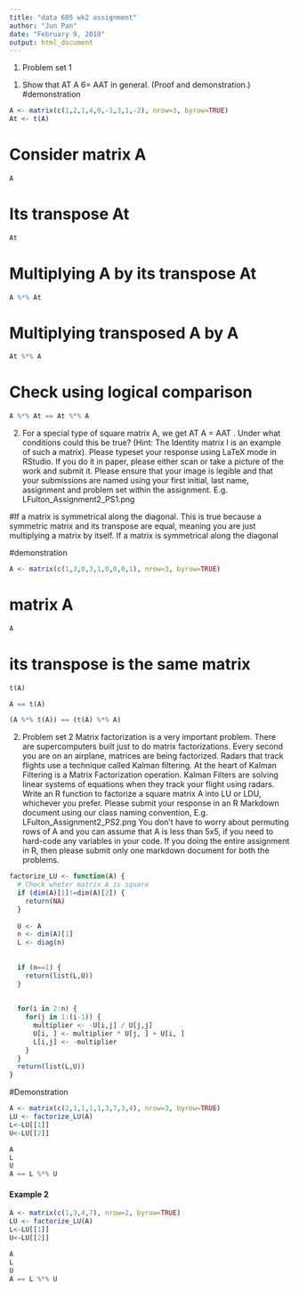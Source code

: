 ---
title: "data 605 wk2 assignment"
author: "Jun Pan"
date: "February 9, 2019"
output: html_document
---

1. Problem set 1
(1) Show that AT A 6= AAT
in general. (Proof and demonstration.)
#demonstration
```{r}
A <- matrix(c(1,2,1,4,0,-1,3,1,-2), nrow=3, byrow=TRUE)
At <- t(A)
```
# Consider matrix A
```{r}
A
```

# Its transpose At
```{r}
At
```
# Multiplying A by its transpose At
```{r}
A %*% At
```
# Multiplying transposed A by A 
```{r}
At %*% A
```
# Check using logical comparison
```{r}
A %*% At == At %*% A
```

(2) For a special type of square matrix A, we get AT A = AAT
. Under what conditions
could this be true? (Hint: The Identity matrix I is an example of such a matrix).
Please typeset your response using LaTeX mode in RStudio. If you do it in paper, please
either scan or take a picture of the work and submit it. Please ensure that your image is
legible and that your submissions are named using your first initial, last name, assignment
and problem set within the assignment. E.g. LFulton_Assignment2_PS1.png

#If a matrix is symmetrical along the diagonal. This is true because a symmetric matrix and its transpose are equal, meaning you are just multiplying a matrix by itself. If a matrix is symmetrical along the diagonal

#demonstration

```{r}
A <- matrix(c(1,3,0,3,1,0,0,0,1), nrow=3, byrow=TRUE)
```
# matrix A
```{r}
A
```
# its transpose is the same matrix
```{r}
t(A)
```

```{r}
A == t(A)
```

```{r}
(A %*% t(A)) == (t(A) %*% A)
```



2. Problem set 2
Matrix factorization is a very important problem. There are supercomputers built just
to do matrix factorizations. Every second you are on an airplane, matrices are being
factorized. Radars that track flights use a technique called Kalman filtering. At the heart
of Kalman Filtering is a Matrix Factorization operation. Kalman Filters are solving linear
systems of equations when they track your flight using radars.
Write an R function to factorize a square matrix A into LU or LDU, whichever you
prefer. Please submit your response in an R Markdown document using our class naming
convention, E.g. LFulton_Assignment2_PS2.png
You don't have to worry about permuting rows of A and you can assume that A is less
than 5x5, if you need to hard-code any variables in your code. If you doing the entire
assignment in R, then please submit only one markdown document for both the problems.

```{r}
factorize_LU <- function(A) {
  # Check wheter matrix A is square
  if (dim(A)[1]!=dim(A)[2]) {
    return(NA)
  }
  
  U <- A
  n <- dim(A)[1]
  L <- diag(n)
  
  
  if (n==1) {
    return(list(L,U))
  }
  
  
  for(i in 2:n) {
    for(j in 1:(i-1)) {
      multiplier <- -U[i,j] / U[j,j]
      U[i, ] <- multiplier * U[j, ] + U[i, ]
      L[i,j] <- -multiplier
    }
  }
  return(list(L,U))
}
```

#Demonstration

```{r}
A <- matrix(c(2,1,1,1,1,3,7,3,4), nrow=3, byrow=TRUE)
LU <- factorize_LU(A)
L<-LU[[1]]  
U<-LU[[2]]

A
L
U
A == L %*% U
```

#### Example 2

```{r}
A <- matrix(c(1,3,4,7), nrow=2, byrow=TRUE)
LU <- factorize_LU(A)
L<-LU[[1]]  
U<-LU[[2]]

A
L
U
A == L %*% U
```
